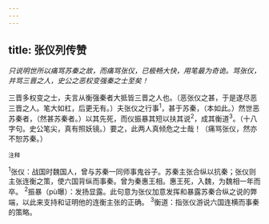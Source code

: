```yaml
---
---
---
```

title: 张仪列传赞
---



*只说明世所以痛骂苏秦之故，而痛骂张仪，已极畅大快，用笔最为奇诡。骂张仪，并骂三晋之人，史公之恶权变强秦之士至矣！*

三晋多权变之士，夫言从衡强秦者大抵皆三晋之人也。（恶张仪之甚，于是遂尽恶三晋之人。笔大如杠，后更无有。）夫张仪之行事<sup>1</sup>，甚于苏秦，（本如此。）然世恶苏秦者，（然甚苏秦者。）以其先死，而仪振暴其短以扶其说<sup>2</sup>，成其衡道<sup>3</sup>。（十八字句。史公笔尖，真有照妖镜。）要之，此两人真倾危之士哉！（痛骂张仪，然亦不恕苏秦。）

<sup>注释</sup>

<sup>1</sup>张仪：战国时魏国人，曾与苏秦一同师事鬼谷子。苏秦主张合纵以抗秦；张仪则主张连衡之策，使六国背纵而事秦。曾为秦惠王相。惠王死，入魏，为魏相一年而卒。
<sup>2</sup>振暴（pù曝）：发扬显露。此句意为张仪加意发挥和暴露苏秦合纵之说的弊端，以此来支持和证明他的连衡主张的正确。
<sup>3</sup>衡道：指张仪游说六国连横而事秦的策略。